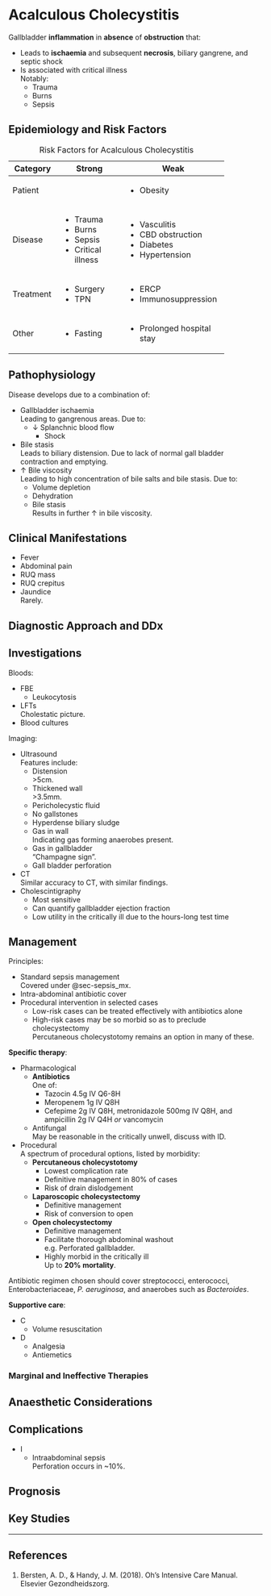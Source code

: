 # Acalculous Cholecystitis

Gallbladder **inflammation** in **absence** of **obstruction** that:

* Leads to **ischaemia** and subsequent **necrosis**, biliary gangrene, and septic shock
* Is associated with critical illness\
Notably:
	* Trauma
	* Burns
	* Sepsis


## Epidemiology and Risk Factors

+-----------+--------------------+---------------------------+
| Category  | Strong             | Weak                      |
+===========+====================+===========================+
| Patient   |                    | * Obesity                 |
+-----------+--------------------+---------------------------+
| Disease   | * Trauma           | * Vasculitis              |
|           | * Burns            | * CBD obstruction         |
|           | * Sepsis           | * Diabetes                |
|           | * Critical illness | * Hypertension            |
+-----------+--------------------+---------------------------+
| Treatment | * Surgery          | * ERCP                    |
|           | * TPN              | * Immunosuppression       |
+-----------+--------------------+---------------------------+
| Other     | * Fasting          | * Prolonged hospital stay |
+-----------+--------------------+---------------------------+

: Risk Factors for Acalculous Cholecystitis


## Pathophysiology

Disease develops due to a combination of:

* Gallbladder ischaemia\
Leading to gangrenous areas. Due to:
	* ↓ Splanchnic blood flow
		* Shock
* Bile stasis\
Leads to biliary distension. Due to lack of normal gall bladder contraction and emptying.
* ↑ Bile viscosity\
Leading to high concentration of bile salts and bile stasis. Due to:
	* Volume depletion
	* Dehydration
	* Bile stasis\
	Results in further ↑ in bile viscosity.


## Clinical Manifestations

* Fever
* Abdominal pain
* RUQ mass
* RUQ crepitus
* Jaundice\
Rarely.

## Diagnostic Approach and DDx


## Investigations

Bloods:

* FBE
	* Leukocytosis
* LFTs\
Cholestatic picture.
* Blood cultures

Imaging:

* Ultrasound\
Features include:
	* Distension\
	\>5cm.
	* Thickened wall\
	\>3.5mm.
	* Pericholecystic fluid
	* No gallstones
	* Hyperdense biliary sludge
	* Gas in wall\
	Indicating gas forming anaerobes present.
	* Gas in gallbladder\
	"Champagne sign".
	* Gall bladder perforation
* CT\
Similar accuracy to CT, with similar findings.
* Cholescintigraphy\
	* Most sensitive
	* Can quantify gallbladder ejection fraction
	* Low utility in the critically ill due to the hours-long test time

## Management

:::info
Principles:

* Standard sepsis management\
Covered under @sec-sepsis_mx.
* Intra-abdominal antibiotic cover
* Procedural intervention in selected cases
	* Low-risk cases can be treated effectively with antibiotics alone
	* High-risk cases may be so morbid so as to preclude cholecystectomy\
	Percutaneous cholecystotomy remains an option in many of these.
:::

**Specific therapy**:

* Pharmacological
	* **Antibiotics**\
	One of:
		* Tazocin 4.5g IV Q6-8H
		* Meropenem 1g IV Q8H
		* Cefepime 2g IV Q8H, metronidazole 500mg IV Q8H, and ampicillin 2g IV Q4H *or* vancomycin
	* Antifungal\
	May be reasonable in the critically unwell, discuss with ID.
* Procedural\
A spectrum of procedural options, listed by morbidity:
	* **Percutaneous cholecystotomy**
		* Lowest complication rate
		* Definitive management in 80% of cases
		* Risk of drain dislodgement
	* **Laparoscopic cholecystectomy**
		* Definitive management
		* Risk of conversion to open
	* **Open cholecystectomy**
		* Definitive management
		* Facilitate thorough abdominal washout\
		e.g. Perforated gallbladder.
		* Highly morbid in the critically ill\
		Up to **20% mortality**.

:::column-margin
Antibiotic regimen chosen should cover streptococci, enterococci, Enterobacteriaceae, *P. aeruginosa*, and anaerobes such as *Bacteroides*. 
:::

**Supportive care**:

* C
	* Volume resuscitation
* D
	* Analgesia
	* Antiemetics


### Marginal and Ineffective Therapies

## Anaesthetic Considerations

## Complications

* I
	* Intraabdominal sepsis\
	Perforation occurs in ~10%.

## Prognosis

## Key Studies


---

## References

1. Bersten, A. D., & Handy, J. M. (2018). Oh’s Intensive Care Manual. Elsevier Gezondheidszorg.